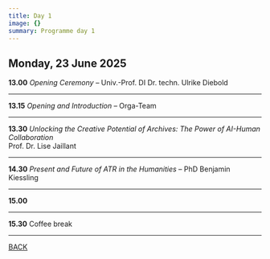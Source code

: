 ```yaml
---
title: Day 1
image: {}
summary: Programme day 1
---
```

## Monday, 23 June 2025

**13.00** *Opening Ceremony* – Univ.-Prof. DI Dr. techn. Ulrike Diebold

---

**13.15** *Opening and Introduction* – Orga-Team

---

**13.30** *Unlocking the Creative Potential of Archives: The Power of AI-Human Collaboration*\
&#x20;         Prof. Dr. Lise Jaillant

---

**14.30** *Present and Future of ATR in the Humanities* – PhD Benjamin Kiessling

---

**15.00**&#x20;

---

**15.30** Coffee break

---

[BACK](https://www.oeaw.ac.at/conference/ai-meets-hss/en/programme/)
